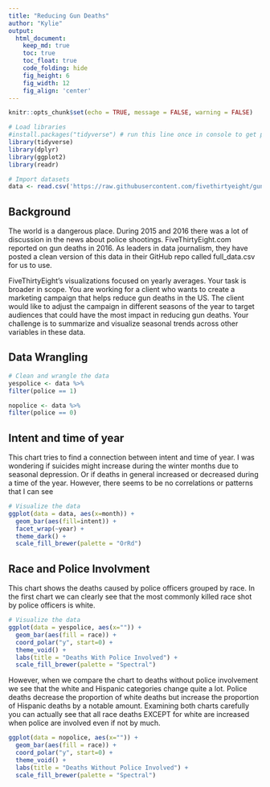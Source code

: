---
title: "Reducing Gun Deaths"
author: "Kylie"
output:
  html_document:  
    keep_md: true
    toc: true
    toc_float: true
    code_folding: hide
    fig_height: 6
    fig_width: 12
    fig_align: 'center'
---

```{r, echo=FALSE}
knitr::opts_chunk$set(echo = TRUE, message = FALSE, warning = FALSE)
```

```{r load_libraries, include=FALSE}
# Load libraries
#install.packages("tidyverse") # run this line once in console to get package
library(tidyverse)
library(dplyr)
library(ggplot2)
library(readr)

```

```{r load_data}
# Import datasets
data <- read.csv('https://raw.githubusercontent.com/fivethirtyeight/guns-data/master/full_data.csv')

```

## Background

The world is a dangerous place. During 2015 and 2016 there was a lot of discussion in the news about police shootings. FiveThirtyEight.com reported on gun deaths in 2016. As leaders in data journalism, they have posted a clean version of this data in their GitHub repo called full_data.csv for us to use.

FiveThirtyEight’s visualizations focused on yearly averages. Your task is broader in scope. You are working for a client who wants to create a marketing campaign that helps reduce gun deaths in the US. The client would like to adjust the campaign in different seasons of the year to target audiences that could have the most impact in reducing gun deaths. Your challenge is to summarize and visualize seasonal trends across other variables in these data.

## Data Wrangling

```{r tidy_data}
# Clean and wrangle the data
yespolice <- data %>%
filter(police == 1)

nopolice <- data %>%
filter(police == 0)
```

## Intent and time of year
This chart tries to find a connection between intent and time of year. I was wondering if suicides might increase during the winter months due to seasonal depression. Or if deaths in general increased or decreased during a time of the year. However, there seems to be no correlations or patterns that I can see

```{r chart1}
# Visualize the data
ggplot(data = data, aes(x=month)) + 
  geom_bar(aes(fill=intent)) + 
  facet_wrap(~year) + 
  theme_dark() + 
  scale_fill_brewer(palette = "OrRd")
```

## Race and Police Involvment

This chart shows the deaths caused by police officers grouped by race. In the first chart we can clearly see that the most commonly killed race shot by police officers is white. 
```{r chart2}
# Visualize the data
ggplot(data = yespolice, aes(x="")) + 
  geom_bar(aes(fill = race)) + 
  coord_polar("y", start=0) +
  theme_void() +
  labs(title = "Deaths With Police Involved") +
  scale_fill_brewer(palette = "Spectral")

```


However, when we compare the chart to deaths without police involvement we see that the white and Hispanic categories change quite a lot. Police deaths decrease the proportion of white deaths but increase the proportion of Hispanic deaths by a notable amount. Examining both charts carefully you can actually see that all race deaths EXCEPT for white are increased when police are involved even if not by much.
```{r chart3}
ggplot(data = nopolice, aes(x="")) + 
  geom_bar(aes(fill = race)) + 
  coord_polar("y", start=0) +
  theme_void() +
  labs(title = "Deaths Without Police Involved") +
  scale_fill_brewer(palette = "Spectral")

```

